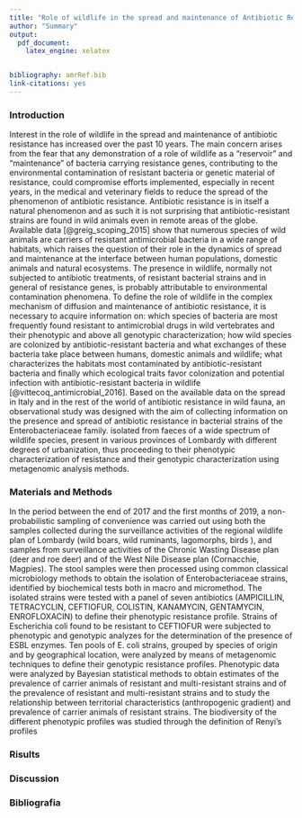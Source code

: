 ```yaml
---
title: "Role of wildlife in the spread and maintenance of Antibiotic Resistance (PRC 2016020) "
author: "Summary"
output:
  pdf_document:
    latex_engine: xelatex


bibliography: amrRef.bib
link-citations: yes
---
```


### Introduction
Interest in the role of wildlife in the spread and maintenance of antibiotic resistance has increased over the past 10 years. The main concern arises from the fear that any demonstration of a role of wildlife as a "reservoir" and "maintenance" of bacteria carrying resistance genes, contributing to the environmental contamination of resistant bacteria or genetic material of resistance, could compromise efforts implemented, especially in recent years, in the medical and veterinary fields to reduce the spread of the phenomenon of antibiotic resistance. Antibiotic resistance is in itself a natural phenomenon and as such it is not surprising that antibiotic-resistant strains are found in wild animals even in remote areas of the globe. Available data [@greig_scoping_2015] show that numerous species of wild animals are carriers of resistant antimicrobial bacteria in a wide range of habitats, which raises the question of their role in the dynamics of spread and maintenance at the interface between human populations, domestic animals and natural ecosystems. The presence in wildlife, normally not subjected to antibiotic treatments, of resistant bacterial strains and in general of resistance genes, is probably attributable to environmental contamination phenomena.
To define the role of wildlife in the complex mechanism of diffusion and maintenance of antibiotic resistance, it is necessary to acquire information on: which species of bacteria are most frequently found resistant to antimicrobial drugs in wild vertebrates and their phenotypic and above all genotypic characterization; how wild species are colonized by antibiotic-resistant bacteria and what exchanges of these bacteria take place between humans, domestic animals and wildlife; what characterizes the habitats most contaminated by antibiotic-resistant bacteria and finally which ecological traits favor colonization and potential infection with antibiotic-resistant bacteria in wildlife [@vittecoq_antimicrobial_2016]. Based on the available data on the spread in Italy and in the rest of the world of antibiotic resistance in wild fauna, an observational study was designed with the aim of collecting information on the presence and spread of antibiotic resistance in bacterial strains of the Enterobacteriaceae family. isolated from faeces of a wide spectrum of wildlife species, present in various provinces of Lombardy with different degrees of urbanization, thus proceeding to their phenotypic characterization of resistance and their genotypic characterization using metagenomic analysis methods.

### Materials and Methods

In the period between the end of 2017 and the first months of 2019, a non-probabilistic sampling of convenience was carried out using both the samples collected during the surveillance activities of the regional wildlife plan of Lombardy (wild boars, wild ruminants, lagomorphs, birds ), and samples from surveillance activities of the Chronic Wasting Disease plan (deer and roe deer) and of the West Nile Disease plan (Cornacchie, Magpies). The stool samples were then processed using common classical microbiology methods to obtain the isolation of Enterobacteriaceae strains, identified by biochemical tests both in macro and micromethod. The isolated strains were tested with a panel of seven antibiotics (AMPICILLIN, TETRACYCLIN, CEFTIOFUR, COLISTIN, KANAMYCIN, GENTAMYCIN, ENROFLOXACIN) to define their phenotypic resistance profile. Strains of Escherichia coli found to be resistant to CEFTIOFUR were subjected to phenotypic and genotypic analyzes for the determination of the presence of ESBL enzymes. Ten pools of E. coli strains, grouped by species of origin and by geographical location, were analyzed by means of metagenomic techniques to define their genotypic resistance profiles. Phenotypic data were analyzed by Bayesian statistical methods to obtain estimates of the prevalence of carrier animals of resistant and multi-resistant strains and of the prevalence of resistant and multi-resistant strains and to study the relationship between territorial characteristics (anthropogenic gradient) and prevalence of carrier animals of resistant strains. The biodiversity of the different phenotypic profiles was studied through the definition of Renyi's profiles

### Risults
### Discussion
### Bibliografia